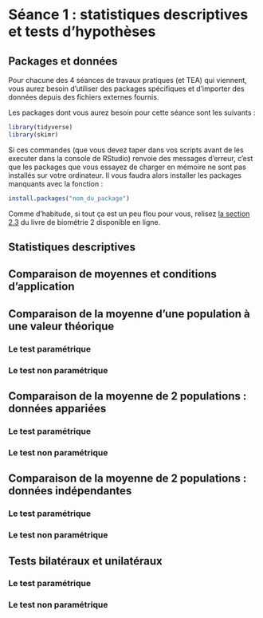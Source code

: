 # Séance 1 : statistiques descriptives et tests d'hypothèses


## Packages et données

Pour chacune des 4 séances de travaux pratiques (et TEA) qui viennent, vous aurez besoin d'utiliser des packages spécifiques et d'importer des données depuis des fichiers externes fournis. 

Les packages dont vous aurez besoin pour cette séance sont les suivants :
```r
library(tidyverse)
library(skimr)
```

Si ces commandes (que vous devez taper dans vos scripts avant de les executer dans la console de RStudio) renvoie des messages d'erreur, c'est que les packages que vous essayez de charger en mémoire ne sont pas installés sur votre ordinateur. Il vous faudra alors installer les packages manquants avec la fonction :
```r
install.packages("nom_du_package")
```
Comme d'habitude, si tout ça est un peu flou pour vous, relisez [la section 2.3](https://besibo.github.io/Biometrie2/bases.html#charger-un-package-en-memoire) du livre de biométrie 2 disponible en ligne.


## Statistiques descriptives



## Comparaison de moyennes et conditions d'application



## Comparaison de la moyenne d'une population à une valeur théorique

### Le test paramétrique


### Le test non paramétrique



## Comparaison de la moyenne de 2 populations : données appariées

### Le test paramétrique


### Le test non paramétrique



## Comparaison de la moyenne de 2 populations : données indépendantes

### Le test paramétrique


### Le test non paramétrique



## Tests bilatéraux et unilatéraux

### Le test paramétrique


### Le test non paramétrique
